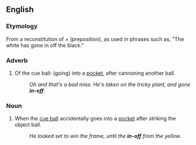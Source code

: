 ==English==
===Etymology===
From a reconstitution of {{term|go in|(go) in}} + {{term|off}} (preposition), as used in phrases such as, "The white has gone in off the black."

===Adverb===
{{en-adv|-}}

# {{context|snooker|pool}} Of the cue ball: (going) into a [[pocket]], after cannoning another ball.
#:''Oh and that's a bad miss.  He's taken on the tricky plant, and gone '''in-off'''.''

===Noun===
{{en-noun}}

# {{context|snooker|pool}} When the [[cue ball]] accidentally goes into a [[pocket]] after striking the object ball.
#:''He looked set to win the frame, until the '''in-off''' from the yellow''.